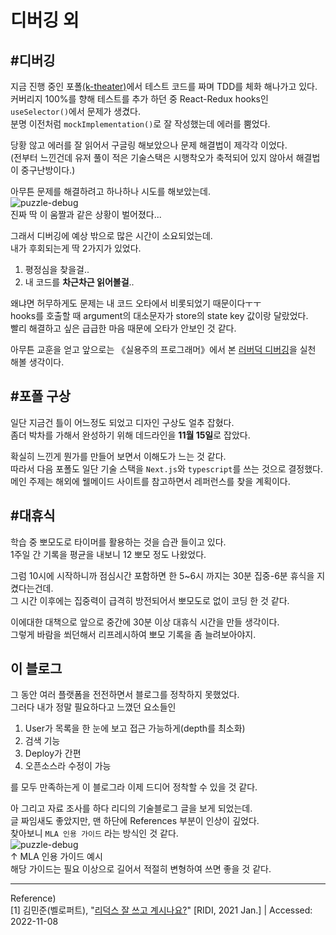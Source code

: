 
# 디버깅 외

<Authors date="2022년 11월 09일(수)">
  <Author name="김영찬" link="https://twitter.com/shuding_" />
</Authors>

## #디버깅
지금 진행 중인 포폴[(k-theater)](/blog/portfolio1)에서 테스트 코드를 짜며 TDD를 체화 해나가고 있다.  
커버리지 100%를 향해 테스트를 추가 하던 중 React-Redux hooks인 `useSelector()`에서 문제가 생겼다.  
분명 이전처럼 `mockImplementation()`로 잘 작성했는데 에러를 뿜었다.

당황 않고 에러를 잘 읽어서 구글링 해보았으나 문제 해결법이 제각각 이었다.  
(전부터 느낀건데 유저 풀이 적은 기술스택은 시행착오가 축적되어 있지 않아서 해결법이 중구난방이다.)

아무튼 문제를 해결하려고 하나하나 시도를 해보았는데.  
![puzzle-debug](../../public/img/retrospective/meme/puzzle-debug.webp)  
진짜 딱 이 움짤과 같은 상황이 벌어졌다...

그래서 디버깅에 예상 밖으로 많은 시간이 소요되었는데.  
내가 후회되는게 딱 2가지가 있었다.
1. 평정심을 찾을걸..
2. 내 코드를 **차근차근 읽어볼걸**..  

왜냐면 허무하게도 문제는 내 코드 오타에서 비롯되었기 때문이다ㅜㅜ  
hooks를 호출할 때 argument의 대소문자가 store의 state key 값이랑 달랐었다.  
빨리 해결하고 싶은 급급한 마음 때문에 오타가 안보인 것 같다.

아무튼 교훈을 얻고 앞으로는 《실용주의 프로그래머》에서 본 [러버덕 디버깅](https://ko.wikipedia.org/wiki/%EA%B3%A0%EB%AC%B4_%EC%98%A4%EB%A6%AC_%EB%94%94%EB%B2%84%EA%B9%85)을 실천 해볼 생각이다.  

## #포폴 구상
일단 지금건 틀이 어느정도 되었고 디자인 구상도 얼추 잡혔다.  
좀더 박차를 가해서 완성하기 위해 데드라인을 **11월 15일**로 잡았다.

확실히 느낀게 뭔가를 만들어 보면서 이해도가 느는 것 같다.  
따라서 다음 포폴도 일단 기술 스택을 `Next.js`와 `typescript`를 쓰는 것으로 결정했다.  
메인 주제는 해외에 웰메이드 사이트를 참고하면서 레퍼런스를 찾을 계획이다.

## #대휴식
학습 중 뽀모도로 타이머를 활용하는 것을 습관 들이고 있다.  
1주일 간 기록을 평균을 내보니 12 뽀모 정도 나왔었다.

그럼 10시에 시작하니까 점심시간 포함하면 한 5~6시 까지는 30분 집중-6분 휴식을 지켰다는건데.  
그 시간 이후에는 집중력이 급격히 방전되어서 뽀모도로 없이 코딩 한 것 같다.

이에대한 대책으로 앞으로 중간에 30분 이상 대휴식 시간을 만들 생각이다.  
그렇게 바람을 쐬던해서 리프레시하여 뽀모 기록을 좀 늘려보아야지.

## 이 블로그
그 동안 여러 플랫폼을 전전하면서 블로그를 정착하지 못했었다.  
그러다 내가 정말 필요하다고 느꼈던 요소들인
1. User가 목록을 한 눈에 보고 접근 가능하게(depth를 최소화)
2. 검색 기능
3. Deploy가 간편
4. 오픈소스라 수정이 가능

를 모두 만족하는게 이 블로그라 이제 드디어 정착할 수 있을 것 같다.

아 그리고 자료 조사를 하다 리디의 기술블로그 글을 보게 되었는데.  
글 짜임새도 좋았지만, 맨 하단에 References 부분이 인상이 깊었다.  
찾아보니 `MLA 인용 가이드` 라는 방식인 것 같다.  
![puzzle-debug](../../public/img/retrospective/guide/mla-citation.png)  
↑ MLA 인용 가이드 예시  
해당 가이드는 필요 이상으로 길어서 적절히 변형하여 쓰면 좋을 것 같다.
- - -
Reference)  
[1] 김민준(벨로퍼트), "[리덕스 잘 쓰고 계시나요?](https://ridicorp.com/story/how-to-use-redux-in-ridi/)" [RIDI, 2021 Jan.] | Accessed: 2022-11-08  